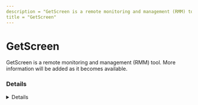 ```yaml
---
description = "GetScreen is a remote monitoring and management (RMM) tool. More information will be added as it becomes available."
title = "GetScreen"
---
```




# GetScreen

GetScreen is a remote monitoring and management (RMM) tool. More information will be added as it becomes available.

### Details
<Details author={""}
         category={""}
         created={""}
         website={""}
         lastModified={"2024-02-07"}
         privileges={""}
         free={ false }
         verification={ false }
/>

#### Installation Paths
<Card code={ ["GetScreen.exe", "getscreen.exe"] }/>

#### Supported OS
<Badges color="warning" badges={ ["Windows"] }/>




### Forensic Artifacts




#### Network Artifacts
<EuiSpacer size="xl"/>
<NetworkArtifactsTable data={ [{"Description": "Known remote domains", "Domains": ["getscreen.me", "GetScreen.me", "*.getscreen.me"], "Ports": []}] }/>




### Detections
- Detects potential network activity of GetScreen RMM tool
  - [Sigma Rule](https://github.com/magicsword-io/LOLRMM/blob/main/detections/sigma/getscreen_network_sigma.yml)
- Detects potential processes activity of GetScreen RMM tool
  - [Sigma Rule](https://github.com/magicsword-io/LOLRMM/blob/main/detections/sigma/getscreen_processes_sigma.yml)

### References
- [https://docs.getscreen.me/self-hosted/system-requirements/](https://docs.getscreen.me/self-hosted/system-requirements/)

